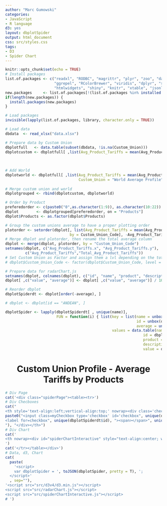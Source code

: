 ```yaml
---
author: "Marc Gumowski"
categories:
- JavaScript
- R language
d3: yes
layout: dbplotSpider
output: html_document
css: src/styles.css
tags:
- D3
- Spider Chart
---
```


```r
knitr::opts_chunk$set(echo = TRUE)
# Install packages
list.of.packages <- c("readxl", "RODBC", "magrittr", "plyr", "zoo", "data.table", "extrafont", "maps", "ggplot2", 
                      "ggrepel", "RColorBrewer", "viridis", "dplyr", "sp", "circlize", "gridSVG", "ggiraph",
                      "htmlwidgets", "shiny", "knitr", "xtable", "jsonlite")
new.packages     <- list.of.packages[!(list.of.packages %in% installed.packages()[ ,"Package"])]
if(length(new.packages)) {
  install.packages(new.packages)
}

# Load packages
invisible(lapply(list.of.packages, library, character.only = TRUE))

# Load data                         
dbdata  <- read_xlsx("data.xlsx")

# Prepare data by Custom Union
dbplotfull   <- data.table(subset(dbdata, !is.na(Custom_Union)))
dbplotcustom <- dbplotfull[ ,list(Avg_Product_Tariffs = mean(Avg_Product_Tariffs)), by = list(Custom_Union, 
                                                                                               Custom_Union_Code,
                                                                                               Products, 
                                                                                               Product_Description)]
# Add World
dbplotworld <- dbplotfull[ ,list(Avg_Product_Tariffs = mean(Avg_Product_Tariffs),
                                 Custom_Union = "World Average Profile", Custom_Union_Code = "World"), by = list(Products, 
                                                                                               Product_Description)]
# Merge custom union and world
dbplotgrouped <- rbind(dbplotcustom, dbplotworld)

# Order by Product
preferedorder <- c(paste0("0",as.character(1:9)), as.character(10:22))
dbplot        <- dbplotgrouped[preferedorder, on = "Products"]
dbplot$Products <- as.factor(dbplot$Products)

# Group the custom unions average to have a proper plotting order
plotorder <- setorder(dbplot[, list(Avg_Product_Tariffs = mean(Avg_Product_Tariffs)), 
                             by = Custom_Union_Code], -Avg_Product_Tariffs)
# Merge dbplot and plotorder, then rename the total average column
dbplot <- merge(dbplot, plotorder, by = "Custom_Union_Code")
setnames(dbplot, c("Avg_Product_Tariffs.x", "Avg_Product_Tariffs.y"),
         c("Avg_Product_Tariffs","Total_Avg_Product_Tariffs"))
# Set Custom Union as Factor and assign them a lvl depending on the total average tariffs
# dbplot$Custom_Union_Code <- factor(dbplot$Custom_Union_Code, level = plotorder$Custom_Union_Code)

# Prepare data for radarChart.js
setnames(dbplot, colnames(dbplot), c("id", "name", "product", "description", "value", "average"))
dbplot[ ,c("value", "average")] <- dbplot[ ,c("value", "average")] / 100 

# Reorder dbplot
dbplotSpiderdt <- dbplot[order(-average), ]

# dbplot <- dbplot[id == "ANDEAN", ]

dbplotSpider <- lapply(dbplotSpiderdt[ , unique(name)], 
                       FUN = function(i) { list(key = list(name = unbox(dbplotSpiderdt[name == i, unique(name)]),
                                                           id = unbox(dbplotSpiderdt[name == i, unique(id)]),
                                                           average = unbox(dbplotSpiderdt[name == i, unique(average)])), 
                                                values = data.table(name = dbplotSpiderdt[name == i, name], 
                                                              id = dbplotSpiderdt[name == i, id], 
                                                              product = dbplotSpiderdt[name == i, product],
                                                              description = dbplotSpiderdt[name == i, description],
                                                              value = dbplotSpiderdt[name == i, value]))})

```

<!-- HTML -->
<head><title> Spider Chart </title></head>
<body>
<center><h1>Custom Union Profile - Average Tariffs by Products</h1></center>

```r

# Div Page
cat('<div class="spiderPage"><table><tr>')
# Div Checboxes
cat("
<th style='text-align:left;vertical-align:top;' nowrap><div class='checkboxes'>", 
paste0("<input class=myCheckbox type='checkbox' id='checkbox", unique(dbplotSpiderdt$id), "' checked>
<label for=checkbox", unique(dbplotSpiderdt$id), "><span></span>", unique(dbplotSpiderdt$id), " </label></br>
"), "</div></th>")
# Div Chart
cat('
<th nowrap><div id="spiderChartInteractive" style="text-align:center; width:100%"></div></th>
')
cat('</tr></table></div>')
# Data, d3, Chart
cat(
  paste(
    '<script>
    var dbplotSpider = ', toJSON(dbplotSpider, pretty = T), ';
  </script>'
  , sep=""),
'<script src="src/d3v4/d3.min.js"></script>
<script src="src/radarChart.js"></script>
<script src="src/spiderChartInteractive.js"></script>
# ')

```
</body></html>
